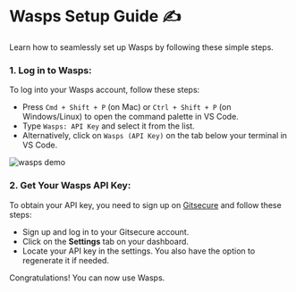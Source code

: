 
# Wasps Setup Guide ✍️

Learn how to seamlessly set up Wasps by following these simple steps.

### 1. Log in to Wasps:

To log into your Wasps account, follow these steps:
- Press `Cmd + Shift + P` (on Mac) or `Ctrl + Shift + P` (on Windows/Linux) to open the command palette in VS Code.
- Type `Wasps: API Key` and select it from the list.
- Alternatively, click on `Wasps (API Key)` on the tab below your terminal in VS Code.

![wasps demo](/api-key.png)

### 2. Get Your Wasps API Key:

To obtain your API key, you need to sign up on [Gitsecure](https://www.gitsecure.dev) and follow these steps:
- Sign up and log in to your Gitsecure account.
- Click on the **Settings** tab on your dashboard.
- Locate your API key in the settings. You also have the option to regenerate it if needed.

<Callout type="success" emoji="👍">
  Congratulations! You can now use Wasps.
</Callout>
